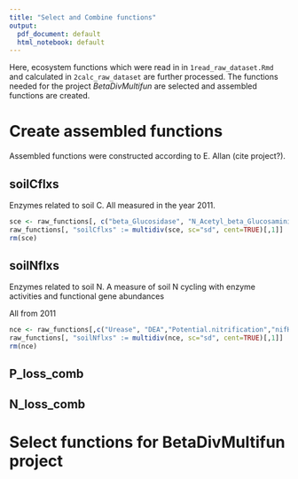 ```yaml
---
title: "Select and Combine functions"
output:
  pdf_document: default
  html_notebook: default
---
```

Here, ecosystem functions which were read in in `1read_raw_dataset.Rmd` and calculated in `2calc_raw_dataset` are further processed. The functions needed for the project *BetaDivMultifun* are selected and assembled functions are created.


# Create assembled functions
Assembled functions were constructed according to E. Allan (cite project?).

## soilCflxs
Enzymes related to soil C. All measured in the year 2011.
```r
sce <- raw_functions[, c("beta_Glucosidase", "N_Acetyl_beta_Glucosaminidase", "Xylosidase")]
raw_functions[, "soilCflxs" := multidiv(sce, sc="sd", cent=TRUE)[,1]]
rm(sce)
```

## soilNflxs
Enzymes related to soil N. A measure of soil N cycling with enzyme activities and functional gene abundances

All from 2011
```r
nce <- raw_functions[,c("Urease", "DEA","Potential.nitrification","nifH","amoA_AOB.2011","amoA_AOA.2011")]
raw_functions[, "soilNflxs" := multidiv(nce, sc="sd", cent=TRUE)[,1]]
rm(nce)
```

## P_loss_comb


## N_loss_comb

# Select functions for BetaDivMultifun project